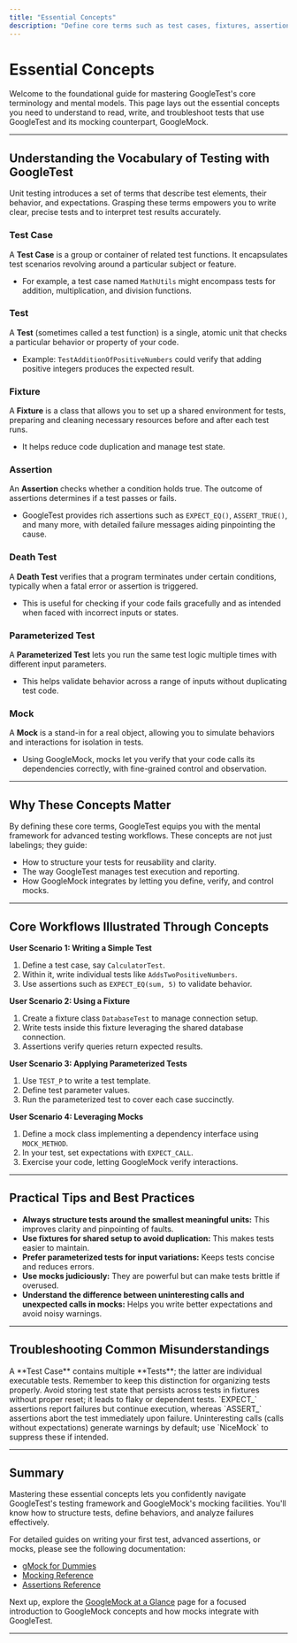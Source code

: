 ```yaml
---
title: "Essential Concepts"
description: "Define core terms such as test cases, fixtures, assertions, death tests, parameterized tests, and mocks. Equip users with the mental model needed to read, write, and diagnose GoogleTest-based code."
---
```


# Essential Concepts

Welcome to the foundational guide for mastering GoogleTest's core terminology and mental models. This page lays out the essential concepts you need to understand to read, write, and troubleshoot tests that use GoogleTest and its mocking counterpart, GoogleMock.

---

## Understanding the Vocabulary of Testing with GoogleTest

Unit testing introduces a set of terms that describe test elements, their behavior, and expectations. Grasping these terms empowers you to write clear, precise tests and to interpret test results accurately.

### Test Case

A **Test Case** is a group or container of related test functions. It encapsulates test scenarios revolving around a particular subject or feature.

- For example, a test case named `MathUtils` might encompass tests for addition, multiplication, and division functions.

### Test

A **Test** (sometimes called a test function) is a single, atomic unit that checks a particular behavior or property of your code.

- Example: `TestAdditionOfPositiveNumbers` could verify that adding positive integers produces the expected result.

### Fixture

A **Fixture** is a class that allows you to set up a shared environment for tests, preparing and cleaning necessary resources before and after each test runs.

- It helps reduce code duplication and manage test state.

### Assertion

An **Assertion** checks whether a condition holds true. The outcome of assertions determines if a test passes or fails.

- GoogleTest provides rich assertions such as `EXPECT_EQ()`, `ASSERT_TRUE()`, and many more, with detailed failure messages aiding pinpointing the cause.

### Death Test

A **Death Test** verifies that a program terminates under certain conditions, typically when a fatal error or assertion is triggered.

- This is useful for checking if your code fails gracefully and as intended when faced with incorrect inputs or states.

### Parameterized Test

A **Parameterized Test** lets you run the same test logic multiple times with different input parameters.

- This helps validate behavior across a range of inputs without duplicating test code.

### Mock

A **Mock** is a stand-in for a real object, allowing you to simulate behaviors and interactions for isolation in tests.

- Using GoogleMock, mocks let you verify that your code calls its dependencies correctly, with fine-grained control and observation.

---

## Why These Concepts Matter

By defining these core terms, GoogleTest equips you with the mental framework for advanced testing workflows. These concepts are not just labelings; they guide:

- How to structure your tests for reusability and clarity.
- The way GoogleTest manages test execution and reporting.
- How GoogleMock integrates by letting you define, verify, and control mocks.

---

## Core Workflows Illustrated Through Concepts

**User Scenario 1: Writing a Simple Test**

1. Define a test case, say `CalculatorTest`.
2. Within it, write individual tests like `AddsTwoPositiveNumbers`.
3. Use assertions such as `EXPECT_EQ(sum, 5)` to validate behavior.

**User Scenario 2: Using a Fixture**

1. Create a fixture class `DatabaseTest` to manage connection setup.
2. Write tests inside this fixture leveraging the shared database connection.
3. Assertions verify queries return expected results.

**User Scenario 3: Applying Parameterized Tests**

1. Use `TEST_P` to write a test template.
2. Define test parameter values.
3. Run the parameterized test to cover each case succinctly.

**User Scenario 4: Leveraging Mocks**

1. Define a mock class implementing a dependency interface using `MOCK_METHOD`.
2. In your test, set expectations with `EXPECT_CALL`.
3. Exercise your code, letting GoogleMock verify interactions.

---

## Practical Tips and Best Practices

- **Always structure tests around the smallest meaningful units:** This improves clarity and pinpointing of faults.
- **Use fixtures for shared setup to avoid duplication:** This makes tests easier to maintain.
- **Prefer parameterized tests for input variations:** Keeps tests concise and reduces errors.
- **Use mocks judiciously:** They are powerful but can make tests brittle if overused.
- **Understand the difference between uninteresting calls and unexpected calls in mocks:** Helps you write better expectations and avoid noisy warnings.

---

## Troubleshooting Common Misunderstandings

<AccordionGroup title="Common Pitfalls with Core Testing Concepts">
<Accordion title="Confusing a Test Case with a Test">
A **Test Case** contains multiple **Tests**; the latter are individual executable tests. Remember to keep this distinction for organizing tests properly.
</Accordion>
<Accordion title="Misusing Fixtures">
Avoid storing test state that persists across tests in fixtures without proper reset; it leads to flaky or dependent tests.
</Accordion>
<Accordion title="Misinterpreting Assertions">
`EXPECT_` assertions report failures but continue execution, whereas `ASSERT_` assertions abort the test immediately upon failure.
</Accordion>
<Accordion title="Misunderstanding Mock Calls">
Uninteresting calls (calls without expectations) generate warnings by default; use `NiceMock` to suppress these if intended.
</Accordion>
</AccordionGroup>

---

## Summary

Mastering these essential concepts lets you confidently navigate GoogleTest's testing framework and GoogleMock's mocking facilities. You'll know how to structure tests, define behaviors, and analyze failures effectively.

For detailed guides on writing your first test, advanced assertions, or mocks, please see the following documentation:

- [gMock for Dummies](https://google.github.io/googletest/gmock_for_dummies.html)
- [Mocking Reference](https://google.github.io/googletest/reference/mocking.html)
- [Assertions Reference](https://google.github.io/googletest/reference/assertions.html)

Next up, explore the [GoogleMock at a Glance](/overview/core-concepts-and-terminology/googlemock-intro) page for a focused introduction to GoogleMock concepts and how mocks integrate with GoogleTest.

---